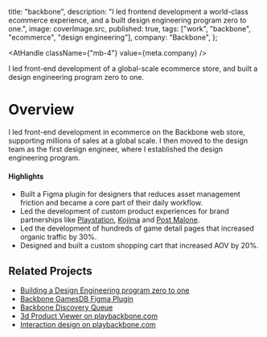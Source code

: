 
  title: "backbone",
  description:
    "I led frontend development a world-class ecommerce experience, and a built design engineering program zero to one.",
  image: coverImage.src,
  published: true,
    tags: ["work", "backbone", "ecommerce", "design engineering"],
    company: "Backbone",
};

<AtHandle className={"mb-4"} value={meta.company} />

<PageTitle>
  I led front-end development of a global-scale ecommerce store, and built a design engineering program
  <PageTitleHighlight>zero to one.</PageTitleHighlight>
</PageTitle>

<EntryImageWithCaption
  src={meta.image}
  caption="DEFAULT_CAPTION"
/>

# Overview

I led front-end development in ecommerce on the Backbone web store, supporting millions of sales at a global scale.
I then moved to the design team as the first design engineer, where I established the design engineering program.

#### Highlights

- Built a Figma plugin for designers that reduces asset management friction and became a core part of their daily workflow.
- Led the development of custom product experiences for brand partnerships like [Playstation](https://www.playbackbone.com/playstation), [Kojima](https://playbackbone.com/blog/death-stranding-limited-edition-controller/) and [Post Malone](https://www.playbackbone.com/post-malone).
- Led the development of hundreds of game detail pages that increased organic traffic by 30%.
- Designed and built a custom shopping cart that increased AOV by 20%.

## Related Projects
- [Building a Design Engineering program zero to one](/notes/building-a-design-engineering-program)
- [Backbone GamesDB Figma Plugin](/notes/backbone-gamesdb-figma-plugin)
- [Backbone Discovery Queue](/notes/backbone-discovery-queue)
- [3d Product Viewer on playbackbone.com](/notes/3d-product-viewer)
- [Interaction design on playbackbone.com](/notes/interaction-design-on-playbackbone)
